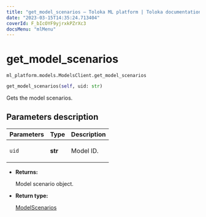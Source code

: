 ```yaml
---
title: "get_model_scenarios — Toloka ML platform | Toloka documentation"
date: "2023-03-15T14:35:24.713404"
coverId: F_bIcOYF9yjrxkPZrXc3
docsMenu: "mlMenu"
---
```


# get_model_scenarios

`ml_platform.models.ModelsClient.get_model_scenarios`

```python
get_model_scenarios(self, uid: str)
```

Gets the model scenarios.

## Parameters description

| Parameters | Type | Description |
| :----------| :----| :-----------|
`uid`|**str**|<p>Model ID.</p>

* **Returns:**

  Model scenario object.

* **Return type:**

  [ModelScenarios](/docs/toloka-ml/reference/ml_platform.models.ModelScenarios)